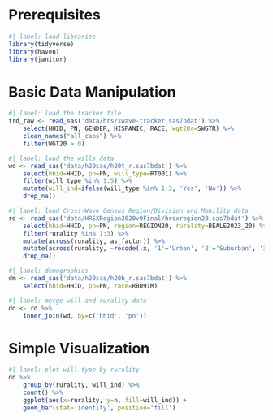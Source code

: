 
# Prerequisites
```r
#| label: load libraries
library(tidyverse)
library(haven)
library(janitor)
```
# Basic Data Manipulation

```r
#| label: load the tracker file
trd_raw <- read_sas('data/hrs/xwave-tracker.sas7bdat') %>%
    select(HHID, PN, GENDER, HISPANIC, RACE, wgt20r=SWGTR) %>%
    clean_names("all_caps") %>%
    filter(WGT20 > 0)
```
```r
#| label: load the wills data
wd <- read_sas('data/h20sas/h20t_r.sas7bdat') %>%
    select(hhid=HHID, pn=PN, will_type=RT001) %>%
    filter(will_type %in% 1:5) %>%
    mutate(will_ind=ifelse(will_type %in% 1:3, 'Yes', 'No')) %>%
    drop_na()
```
```r
#| label: load Cross-Wave Census Region/Division and Mobility data
rd <- read_sas('data/HRSXRegion2020v9Final/hrsxregion20.sas7bdat') %>%
    select(hhid=HHID, pn=PN, region=REGION20, rurality=BEALE2023_20) %>% # only the 2020 survey
    filter(rurality %in% 1:3) %>%
    mutate(across(rurality, as_factor)) %>%
    mutate(across(rurality, ~recode(.x, '1'='Urban', '2'='Suburban', '3'='Rural'))) %>%
    drop_na() 
```

```r
#| label: demographics
dm <- read_sas('data/h20sas/h20b_r.sas7bdat') %>%
    select(hhid=HHID, pn=PN, race=RB091M)
```

```r
#| label: merge will and rurality data
dd <- rd %>%
    inner_join(wd, by=c('hhid', 'pn')) 
```

# Simple Visualization

```r
#| label: plot will type by rurality
dd %>%
    group_by(rurality, will_ind) %>%
    count() %>%
    ggplot(aes(x=rurality, y=n, fill=will_ind)) + 
    geom_bar(stat='identity', position='fill') 
```